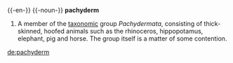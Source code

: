 {{-en-}}
{{-noun-}}
'''pachyderm'''
# A member of the [[taxonomy|taxonomic]] group ''Pachydermata'', consisting of thick-skinned, hoofed animals such as the rhinoceros, hippopotamus, elephant, pig and horse.  The group itself is a matter of some contention.

[[de:pachyderm]]